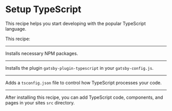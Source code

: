 # Setup TypeScript

This recipe helps you start developing with the popular TypeScript language.

This recipe:

---

Installs necessary NPM packages.

<NPMPackage name="typescript" />
<NPMPackage name="gatsby-plugin-typescript" />
<NPMPackage name="@typescript-eslint/parser" />
<NPMPackage name="@typescript-eslint/eslint-plugin" />

---

Installs the plugin `gatsby-plugin-typescript` in your `gatsby-config.js`.

<GatsbyPlugin name="gatsby-plugin-typescript" />

---

Adds a `tsconfig.json` file to control how TypeScript processes your code.

<File
  path="tsconfig.json"
  content="https://raw.githubusercontent.com/microsoft/TypeScript-Website/0afd526969d98c321787ab1962f72f9361ab54bd/packages/typescriptlang-org/tsconfig.json"
/>

---

After installing this recipe, you can add TypeScript code, components, and pages in your sites `src` directory.

